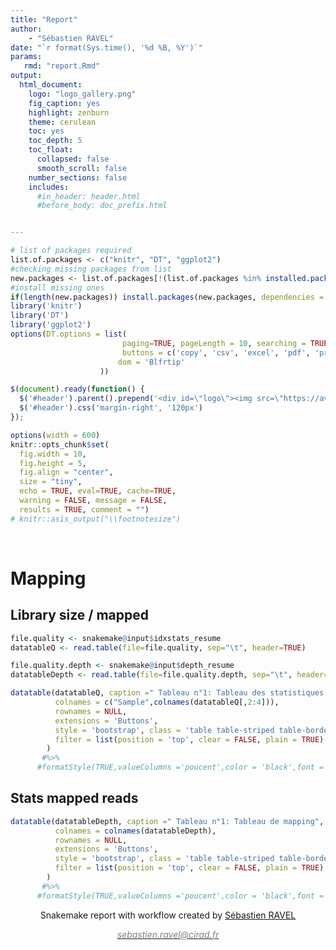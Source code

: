 ```yaml
---
title: "Report"
author:
    - "Sébastien RAVEL"
date: "`r format(Sys.time(), '%d %B, %Y')`"
params:
   rmd: "report.Rmd"
output:
  html_document:
    logo: "logo_gallery.png"
    fig_caption: yes
    highlight: zenburn
    theme: cerulean
    toc: yes
    toc_depth: 5
    toc_float:
      collapsed: false
      smooth_scroll: false
    number_sections: false
    includes:
      #in_header: header.html
      #before_body: doc_prefix.html


---
```


```r
# list of packages required
list.of.packages <- c("knitr", "DT", "ggplot2")
#checking missing packages from list
new.packages <- list.of.packages[!(list.of.packages %in% installed.packages()[,"Package"])]
#install missing ones
if(length(new.packages)) install.packages(new.packages, dependencies = TRUE)
library('knitr')
library('DT')
library('ggplot2')
options(DT.options = list(
                         paging=TRUE, pageLength = 10, searching = TRUE,ordering=TRUE,scrollCollapse=FALSE,server = FALSE, autoWidth = TRUE,
                         buttons = c('copy', 'csv', 'excel', 'pdf', 'print'),
                        dom = 'Blfrtip'
                    ))
```

```js
$(document).ready(function() {
  $('#header').parent().prepend('<div id=\"logo\"><img src=\"https://avatars3.githubusercontent.com/u/11534773?s=460&v=4\" style=\"position:absolute; top:0; right:20px; padding:30px; height:180px\"></div>');
  $('#header').css('margin-right', '120px')
});
```


```r
options(width = 600)
knitr::opts_chunk$set(
  fig.width = 10,
  fig.height = 5,
  fig.align = "center",
  size = "tiny",
  echo = TRUE, eval=TRUE, cache=TRUE,
  warning = FALSE, message = FALSE,
  results = TRUE, comment = "")
# knitr::asis_output("\\footnotesize")

```

&nbsp;

# Mapping

## Library size / mapped  {.tabset}

```r

file.quality <- snakemake@input$idxstats_resume
datatableQ <- read.table(file=file.quality, sep="\t", header=TRUE)

file.quality.depth <- snakemake@input$depth_resume
datatableDepth <- read.table(file=file.quality.depth, sep="\t", header=TRUE)
```

```R
datatable(datatableQ, caption =" Tableau n°1: Tableau des statistiques de taille des librairies et pourcentage de mapping",
          colnames = c("Sample",colnames(datatableQ[,2:4])),
          rownames = NULL,
          extensions = 'Buttons',
          style = 'bootstrap', class = 'table table-striped table-bordered table-hover',
          filter = list(position = 'top', clear = FALSE, plain = TRUE)
        )
       #%>%
      #formatStyle(TRUE,valueColumns ='poucent',color = 'black',font ='bold',background = styleInterval(c(0,25000), c('white','red','white')))
```


## Stats mapped reads  {.tabset}

```R
datatable(datatableDepth, caption =" Tableau n°1: Tableau de mapping",
          colnames = colnames(datatableDepth),
          rownames = NULL,
          extensions = 'Buttons',
          style = 'bootstrap', class = 'table table-striped table-bordered table-hover',
          filter = list(position = 'top', clear = FALSE, plain = TRUE)
        )
       #%>%
      #formatStyle(TRUE,valueColumns ='poucent',color = 'black',font ='bold',background = styleInterval(c(0,25000), c('white','red','white')))
```



<style>
    .tocify-extend-page {
      height: 0 !important;
    }
    div.main-container{
        max-width: 100%;
    }
    div.tocify {
        top: 20%;
    }
.footer{
    position:absolute; top:0; right:20px; padding:30px; height:180px
    }
</style>
<footer>
        <!-- Add icon library -->
        <link rel="stylesheet" href="https://cdnjs.cloudflare.com/ajax/libs/font-awesome/4.7.0/css/font-awesome.min.css">
        <!-- Add font awesome icons -->
        <p style="text-align: center;">Snakemake report with workflow created by <a target="_blank" href="https://github.com/sravel/" class="fa fa-github"> Sébastien RAVEL</a></p>
        <p style="text-align: center;"><a target="_blank" href = "mailto:sebastien.ravel@cirad.fr"><span style="color: #808080;"><em>sebastien.ravel@cirad.fr</em></span></a></p>
</footer>
